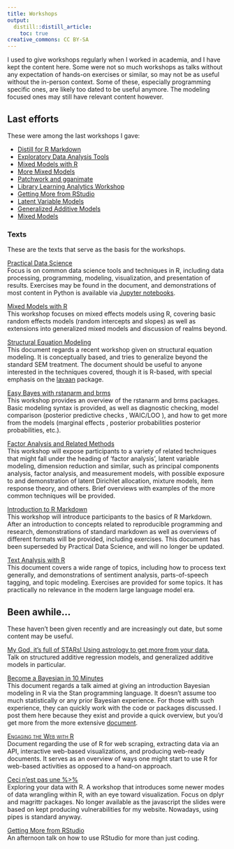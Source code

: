 ```yaml
---
title: Workshops
output:
  distill::distill_article:
    toc: true
creative_commons: CC BY-SA
---
```


I used to give workshops regularly when I worked in academia, and I have kept the content here. Some were not so much workshops as talks without any expectation of hands-on exercises or similar, so may not be as useful without the in-person context. Some of these, especially programming specific ones, are likely too dated to be useful anymore. The modeling focused ones may still have relevant content however.



## Last efforts


These were among the last workshops I gave:

- [Distill for R Markdown](https://m-clark.github.io/distill-workshop/)
- [Exploratory Data Analysis Tools](https://m-clark.github.io/exploratory-data-analysis-tools/)
- [Mixed Models with R](../mixed-models-with-R/)
- [More Mixed Models](https://github.com/m-clark/more-mixed-models-2019)
- [Patchwork and gganimate](https://github.com/m-clark/patchmate-2019)
- [Library Learning Analytics Workshop](https://github.com/m-clark/LLAP-2019)
- [Getting More from RStudio](https://github.com/m-clark/rstudio-2019)
- [Latent Variable Models](https://github.com/m-clark/latent-variable-models-workshop-2019)
- [Generalized Additive Models](https://github.com/m-clark/generalized-additive-models-workshop-2019)
- [Mixed Models](https://github.com/m-clark/mixed-models-with-r-workshop-2019)


### Texts

These are the texts that serve as the basis for the workshops.



<span itemscope itemtype ="http://schema.org/TechArticle">
[<span itemprop="name">Practical Data Science</span>](../data-processing-and-visualization/)     
Focus is on common <span itemprop="keywords">data science</span>  tools and techniques in R, including data processing, programming, modeling, visualization, and presentation of results. Exercises may be found in the document, and demonstrations of most content in Python is available via [Jupyter notebooks](https://github.com/m-clark/data-processing-and-visualization/tree/master/jupyter_notebooks).
</span>


<span itemscope itemtype ="http://schema.org/TechArticle">
[<span itemprop="name">Mixed Models with R</span>](../mixed-models-with-R/)  
This workshop focuses on <span itemprop="keywords">mixed effects models using R</span>, covering basic <span itemprop="keywords">random effects</span> models (<span itemprop="keywords">random intercepts and slopes</span>) as well as extensions into <span itemprop="keywords">generalized mixed models</span> and discussion of realms beyond.
</span>

<span itemscope itemtype ="http://schema.org/TechArticle">
[<span itemprop="name keywords">Structural Equation Modeling</span>](../sem/)  
This document regards a recent workshop given on <span itemprop="keywords">structural equation modeling</span>.  It is conceptually based, and tries to generalize beyond the standard SEM treatment. The document should be useful to anyone interested in the techniques covered, though it is R-based, with special emphasis on the [<span itemprop="keywords">lavaan</span>](http://lavaan.ugent.be/) package.
</span>


<span itemscope itemtype ="http://schema.org/TechArticle">
[<span itemprop="name">Easy Bayes with rstanarm and brms</span>](../easy-bayes/)     
This workshop provides an overview of the <span itemprop="keywords">rstanarm</span> and <span itemprop="keywords">brms</span> packages. Basic modeling syntax is provided, as well as diagnostic checking, model comparison (<span itemprop="keywords">posterior predictive checks</span> , <span itemprop="keywords">WAIC/LOO</span> ), and how to get more from the models (<span itemprop="keywords">marginal effects</span> , <span itemprop="keywords">posterior probabilities</span> posterior probabilities, etc.).
</span>


<span itemscope itemtype ="http://schema.org/TechArticle">
[<span itemprop="name">Factor Analysis and Related Methods</span>](../sem/FA_notes.html)     
This workshop will expose participants to a variety of related techniques that might fall under the heading of ‘<span itemprop="keywords">factor analysis</span>’, <span itemprop="keywords">latent variable modeling</span>, <span itemprop="keywords">dimension reduction</span> and similar, such as <span itemprop="keywords">principal components analysis</span>, <span itemprop="keywords">factor analysis</span>, and <span itemprop="keywords">measurement models</span>, with possible exposure to and demonstration of <span itemprop="keywords">latent Dirichlet allocation</span>, <span itemprop="keywords">mixture models</span>, <span itemprop="keywords">item response theory</span>, and others.  Brief overviews with examples of the more common techniques will be provided.
</span>

<span itemscope itemtype ="http://schema.org/TechArticle">
[<span itemprop="name">Introduction to R Markdown</span>](../Introduction-to-Rmarkdown/)     
This workshop will introduce participants to the basics of <span itemprop="keywords">R Markdown</span>. After an introduction to concepts related to <span itemprop="keywords">reproducible programming and research</span>, demonstrations of standard <span itemprop="keywords">markdown</span> as well as overviews of different formats will be provided, including exercises.  This document has been superseded by Practical Data Science, and will no longer be updated.
</span>


<span itemscope itemtype ="http://schema.org/TechArticle">
[<span itemprop="name">Text Analysis with R</span>](../text-analysis-with-R/)  
This document covers a wide range of topics, including how to process text generally, and demonstrations of <span itemprop="keywords">sentiment analysis</span>, <span itemprop="keywords">parts-of-speech tagging</span>, and <span itemprop="keywords">topic modeling</span>.  Exercises are provided for some topics. It has practically no relevance in the modern large language model era.
</span>



## Been awhile...

These haven't been given recently and are increasingly out date, but some content may be useful. 

<span itemscope itemtype ="http://schema.org/TechArticle">
[<span itemprop="name">My God, it's full of STARs! Using astrology to get more from your data.</span>](/workshops/stars/)  
Talk on <span itemprop="keywords">structured additive regression</span> models, and <span itemprop="keywords">generalized additive models</span> in particular.
</span>

<span itemscope itemtype ="http://schema.org/TechArticle">
[<span itemprop="name keywords">Become a Bayesian in 10 Minutes</span>](/workshops/bayesian/)  
This document regards a talk aimed at giving an introduction <span itemprop="keywords">Bayesian modeling</span> in <span itemprop="keywords">R</span> via the <span itemprop="keywords">Stan</span> programming language.  It doesn't assume too much statistically or any prior Bayesian experience.  For those with such experience, they can quickly work with the code or packages discussed.  I post them here because they exist and provide a quick overview, but you'd get more from the more extensive [document](../bayesian-basics/).
</span>

<span itemscope itemtype ="http://schema.org/TechArticle">
[<span itemprop="name keywords" style="font-variant:small-caps;">Engaging the Web with R</span>](/docs/web)     
<span itemprop="description">Document regarding the use of R for <span itemprop="keywords">web scraping</span>, extracting data via an <span itemprop="keywords">API</span>, <span itemprop="keywords">interactive</span> web-based <span itemprop="keywords">visualizations</span>, and producing <span itemprop="keywords">web-ready documents</span>.  It serves as an overview of ways one might start to use R for web-based activities as opposed to a hand-on approach.
</span>
</span>

<span itemscope itemtype ="http://schema.org/TechArticle">
[<span itemprop="name">Ceci n’est pas une %>%</span>]()      
Exploring your data with <span itemprop="keywords">R</span>. A workshop that introduces some newer modes of <span itemprop="keywords">data wrangling</span> within R, with an eye toward <span itemprop="keywords">visualization</span>. Focus on <span itemprop="keywords">dplyr</span> and <span itemprop="keywords">magrittr</span> packages. No longer available as the javascript the slides were based on kept producing vulnerabilities for my website. Nowadays, using pipes is standard anyway.
</span>

<span itemscope itemtype ="http://schema.org/TechArticle">
[<span itemprop="name">Getting More from RStudio</span>](/workshops/introRstudio.html)    
An afternoon talk on how to use <span itemprop="keywords">RStudio</span> for more than just coding.
</span>

